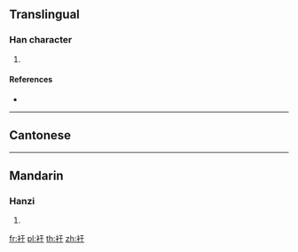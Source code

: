 {{character info/new}}
==Translingual==

===Han character===
{{Han char|rn=145|rad=衣|as=03|sn=9|four=31240|canj=LMD}}

# {{defn|Han|sort=衣03}}

====References====
* {{Han ref|kx=1111.100|dkj=34101|dj=1576.080|hdz=53075.010|uh=8867|ud=34919|bh=D0AC|bd=53420}}

----

==Cantonese==
{{yue-hanzi|jyut=[[jyu1]]|y=[[yu1]]}}
{{defn|lang=yue|sort=衣03}}

----

==Mandarin==

===Hanzi===
{{cmn-hanzi|pin=[[yú]] ([[yu2]])|wg=yü<sup>2</sup>}}

# {{defn|lang=cmn|sort=衣03}}

[[fr:衧]]
[[pl:衧]]
[[th:衧]]
[[zh:衧]]